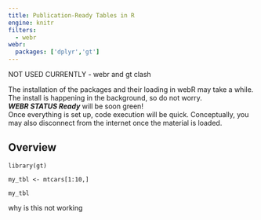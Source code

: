 ```yaml
---
title: Publication-Ready Tables in R
engine: knitr
filters:
  - webr
webr:
  packages: ['dplyr','gt']
---
```


NOT USED CURRENTLY - webr and gt clash

::: {.content-visible when-format="html"}
::: callout-warning
The installation of the packages and their loading in webR may take a while.
The install is happening in the background, so do not worry.\
***WEBR STATUS Ready*** will be soon green!\
Once everything is set up, code execution will be quick.
Conceptually, you may also disconnect from the internet once the material is loaded.
:::
:::

```{=html}
<style>
  .qwebr-code-output-stdout {background-color: powderblue;}
  .qwebr-button-run   {color: red;}
  .qwebr-editor {font-size: 5}
</style>
```

## Overview

```webr-r
library(gt)
```

```webr-r
my_tbl <- mtcars[1:10,]

my_tbl
```

why is this not working
